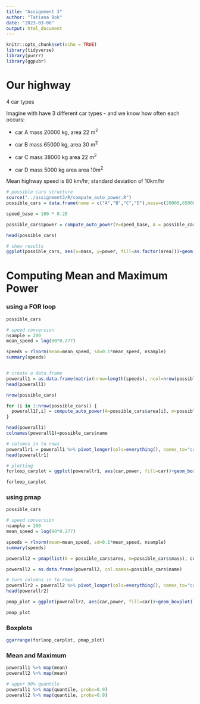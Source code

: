```yaml
---
title: "Assignment 3"
author: "Tatiana Bok"
date: "2023-03-06"
output: html_document
---
```


```r
knitr::opts_chunk$set(echo = TRUE)
library(tidyverse)
library(purrr)
library(ggpubr)
```

# Our highway

4 car types 

Imagine with have 3 different car types - and we know how often each occurs:

* car A  mass 20000 kg, area 22 m^2^

* car B mass 65000 kg, area 30 m^2^

* car C mass 38000 kg area 22 m^2^

* car D mass 5000 kg area area 10m^2^

Mean highway speed is 80 km/hr; standard deviation of 10km/hr

```r
# possible cars structure
source("../assignment3/R/compute_auto_power.R")
possible_cars = data.frame(name = c("A","B","C","D"),mass=c(20000,65000,38000,5000), area = c(22,30,22,10))

speed_base = 100 * 0.28

possible_cars$power = compute_auto_power(V=speed_base, A = possible_cars$area, m=possible_cars$mass)

head(possible_cars)

# show results                         
ggplot(possible_cars, aes(x=mass, y=power, fill=as.factor(area)))+geom_col()+labs(y="Power W", x="Mass (kg)", fill="Area (m2)")
```

# Computing Mean and Maximum Power
### using a FOR loop
```r
possible_cars

# speed conversion 
nsample = 200
mean_speed = log(80*0.277)

speeds = rlnorm(mean=mean_speed, sd=0.1*mean_speed, nsample)
summary(speeds)


# create a data frame
powerall1 = as.data.frame(matrix(nrow=length(speeds), ncol=nrow(possible_cars)))
head(powerall1)

nrow(possible_cars)

for (i in 1:nrow(possible_cars)) {
  powerall1[,i] = compute_auto_power(A=possible_cars$area[i], m=possible_cars$mass[i], V=speeds)
}

head(powerall1)
colnames(powerall1)=possible_cars$name

# columns in to rows
powerallr1 = powerall1 %>% pivot_longer(cols=everything(), names_to="car", values_to="power")
head(powerallr1)

# plotting
forloop_carplot = ggplot(powerallr1, aes(car,power, fill=car))+geom_boxplot()+ggtitle("For Loop")

forloop_carplot

```


### using pmap
```r
possible_cars

# speed conversion
nsample = 200
mean_speed = log(80*0.277)

speeds = rlnorm(mean=mean_speed, sd=0.1*mean_speed, nsample)
summary(speeds)

powerall2 = pmap(list(A = possible_cars$area, m=possible_cars$mass), compute_auto_power, V=speeds)

powerall2 = as.data.frame(powerall2, col.names=possible_cars$name)

# turn columns in to rows
powerallr2 = powerall2 %>% pivot_longer(cols=everything(), names_to="car", values_to="power")
head(powerallr2)

pmap_plot = ggplot(powerallr2, aes(car,power, fill=car))+geom_boxplot()+ggtitle("pmap")

pmap_plot
```


### Boxplots
```r
ggarrange(forloop_carplot, pmap_plot)
```



### Mean and Maximum
```r
powerall1 %>% map(mean)
powerall2 %>% map(mean)

# upper 90% quantile
powerall1 %>% map(quantile, probs=0.9)
powerall2 %>% map(quantile, probs=0.9)
```






